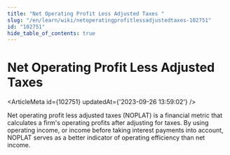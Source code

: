 ```yaml
---
title: "Net Operating Profit Less Adjusted Taxes "
slug: "/en/learn/wiki/netoperatingprofitlessadjustedtaxes-102751"
id: "102751"
hide_table_of_contents: true
---
```



# Net Operating Profit Less Adjusted Taxes 

<ArticleMeta id={102751} updatedAt={'2023-09-26 13:59:02'} />
<div className='border-solid border-b border-t-0 my-4 border-[var(--ifm-color-gray-300)]' />

Net operating profit less adjusted taxes (NOPLAT) is a financial metric that calculates a firm's operating profits after adjusting for taxes. By using operating income, or income before taking interest payments into account, NOPLAT serves as a better indicator of operating efficiency than net income.
